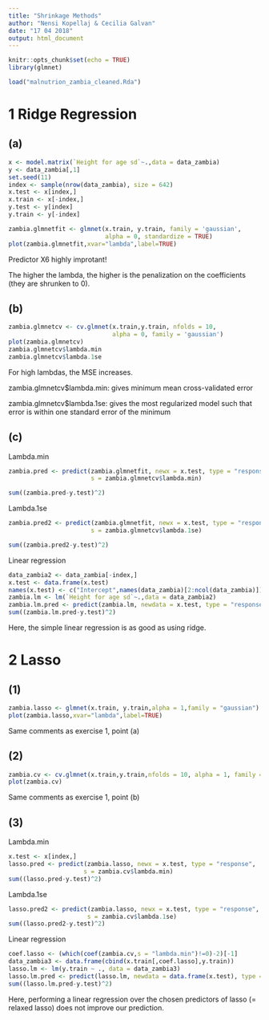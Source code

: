 ```yaml
---
title: "Shrinkage Methods"
author: "Nensi Kopellaj & Cecilia Galvan"
date: "17 04 2018"
output: html_document
---
```


```r
knitr::opts_chunk$set(echo = TRUE)
library(glmnet)
```

```r
load("malnutrion_zambia_cleaned.Rda")
```

# 1 Ridge Regression

## (a)

```r
x <- model.matrix(`Height for age sd`~.,data = data_zambia)
y <- data_zambia[,1]
set.seed(11)
index <- sample(nrow(data_zambia), size = 642)
x.test <- x[index,]
x.train <- x[-index,]
y.test <- y[index]
y.train <- y[-index]

zambia.glmnetfit <- glmnet(x.train, y.train, family = 'gaussian', 
                           alpha = 0, standardize = TRUE)
plot(zambia.glmnetfit,xvar="lambda",label=TRUE)
```


Predictor X6 highly improtant!

The higher the lambda, the higher is the penalization on the coefficients (they are shrunken to 0).


## (b)

```r
zambia.glmnetcv <- cv.glmnet(x.train,y.train, nfolds = 10, 
                             alpha = 0, family = 'gaussian')
plot(zambia.glmnetcv)
zambia.glmnetcv$lambda.min
zambia.glmnetcv$lambda.1se
```


For high lambdas, the MSE increases.

zambia.glmnetcv$lambda.min: gives minimum mean cross-validated error

zambia.glmnetcv$lambda.1se: gives the most regularized model such that error is within one standard error of the minimum


## (c)

Lambda.min
```r
zambia.pred <- predict(zambia.glmnetfit, newx = x.test, type = "response",
                       s = zambia.glmnetcv$lambda.min)

sum((zambia.pred-y.test)^2)
```

Lambda.1se
```r
zambia.pred2 <- predict(zambia.glmnetfit, newx = x.test, type = "response",
                       s = zambia.glmnetcv$lambda.1se)

sum((zambia.pred2-y.test)^2)
```

Linear regression
```r
data_zambia2 <- data_zambia[-index,]
x.test <- data.frame(x.test)
names(x.test) <- c("Intercept",names(data_zambia)[2:ncol(data_zambia)])
zambia.lm <- lm(`Height for age sd`~.,data = data_zambia2)
zambia.lm.pred <- predict(zambia.lm, newdata = x.test, type = "response")
sum((zambia.lm.pred-y.test)^2)
```


Here, the simple linear regression is as good as using ridge.



# 2 Lasso

## (1)

```r
zambia.lasso <- glmnet(x.train, y.train,alpha = 1,family = "gaussian")
plot(zambia.lasso,xvar="lambda",label=TRUE)
```


Same comments as exercise 1, point (a)


## (2)

```r
zambia.cv <- cv.glmnet(x.train,y.train,nfolds = 10, alpha = 1, family = "gaussian")
plot(zambia.cv)
```


Same comments as exercise 1, point (b)


## (3)

Lambda.min
```r
x.test <- x[index,]
lasso.pred <- predict(zambia.lasso, newx = x.test, type = "response",
                     s = zambia.cv$lambda.min)
sum((lasso.pred-y.test)^2)
```

Lambda.1se
```r
lasso.pred2 <- predict(zambia.lasso, newx = x.test, type = "response",
                      s = zambia.cv$lambda.1se)
sum((lasso.pred2-y.test)^2)
```

Linear regression
```r
coef.lasso <- (which(coef(zambia.cv,s = "lambda.min")!=0)-2)[-1]
data_zambia3 <- data.frame(cbind(x.train[,coef.lasso],y.train))
lasso.lm <- lm(y.train ~ ., data = data_zambia3)
lasso.lm.pred <- predict(lasso.lm, newdata = data.frame(x.test), type = 'response')
sum((lasso.lm.pred-y.test)^2)
```


Here, performing a linear regression over the chosen predictors of lasso (= relaxed lasso) does not improve our prediction.




